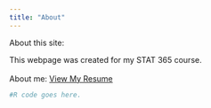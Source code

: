 ```yaml
---
title: "About"
---
```


About this site:

This webpage was created for my STAT 365 course.\
\
About me: [View My Resume](resume.qmd)

```r
#R code goes here.
```
